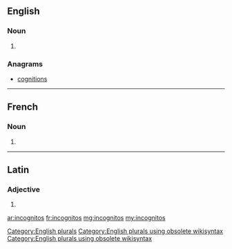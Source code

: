 ==English==

===Noun===
{{head|en}}

# {{plural of|incognito}}

===Anagrams===
* [[cognitions#English|cognitions]]

[[Category:English plurals]][[Category:English plurals using obsolete wikisyntax]][[Category:English plurals using obsolete wikisyntax]]

----

==French==

===Noun===
{{head|fr|g=m-p}}

# {{plural of|incognito|lang=fr}}

----

==Latin==

===Adjective===
{{la-adj-form|incognitōs}}

# {{inflection of|incognitus||acc|m|p|lang=la}}

[[ar:incognitos]]
[[fr:incognitos]]
[[mg:incognitos]]
[[my:incognitos]]